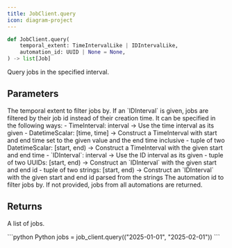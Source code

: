 ```yaml
---
title: JobClient.query
icon: diagram-project
---
```


```python
def JobClient.query(
    temporal_extent: TimeIntervalLike | IDIntervalLike,
    automation_id: UUID | None = None,
) -> list[Job]
```

Query jobs in the specified interval.

## Parameters

<ParamField path="temporal_extent" type="TimeIntervalLike | IDIntervalLike" required>
  The temporal extent to filter jobs by. If an `IDInterval` is given, jobs are filtered by their job id instead of their creation time.
    It can be specified in the following ways:
    - TimeInterval: interval -> Use the time interval as its given
    - DatetimeScalar: [time, time] -> Construct a TimeInterval with start and end time set to the given
        value and the end time inclusive
    - tuple of two DatetimeScalar: [start, end) -> Construct a TimeInterval with the given start and
        end time
    - `IDInterval`: interval -> Use the ID interval as its given
    - tuple of two UUIDs: [start, end) -> Construct an `IDInterval` with the given start and end id
    - tuple of two strings: [start, end) -> Construct an `IDInterval` with the given start and end id
        parsed from the strings
</ParamField>
<ParamField path="automation_id" type="UUID | None">
  The automation id to filter jobs by. If not provided, jobs from all automations are returned.
</ParamField>

## Returns

A list of jobs.

<RequestExample>
```python Python
jobs = job_client.query(("2025-01-01", "2025-02-01"))
```
</RequestExample>
